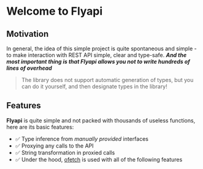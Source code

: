 # Welcome to Flyapi

## Motivation

In general, the idea of this simple project is quite spontaneous and simple - to make interaction with REST API simple, clear and type-safe. ***And the most important thing is that Flyapi allows you not to write hundreds of lines of overhead***

> The library does not support automatic generation of types, but you can do it yourself, and then designate types in the library!

## Features

**Flyapi** is quite simple and not packed with thousands of useless functions, here are its basic features:

- ✅ Type inference from *manually provided* interfaces
- ✅ Proxying any calls to the API
- ✅ String transformation in proxied calls
- ✅ Under the hood, [ofetch](https://github.com/unjs/ofetch) is used with all of the following features

